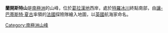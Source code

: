 {{coord|65|21|S|64|0|W|source:GNIS|display=title}}

'''蘭開斯特山'''是[[南極洲|南極洲]]的山峰，位於[[葛拉漢地|葛拉漢地]]西岸，處於[[特羅冰川|特羅冰川]]終點南部，由[[讓-巴蒂斯特·夏古|讓-巴蒂斯特·夏古]]率領的[[法國|法國]]探險隊繪入地圖，以[[英國|英國]]航海家命名。

{{DEFAULTSORT:Lancaster Hill}}
[[Category:南極洲山峰|Category:南極洲山峰]]


{{GrahamCoast-geo-stub}}